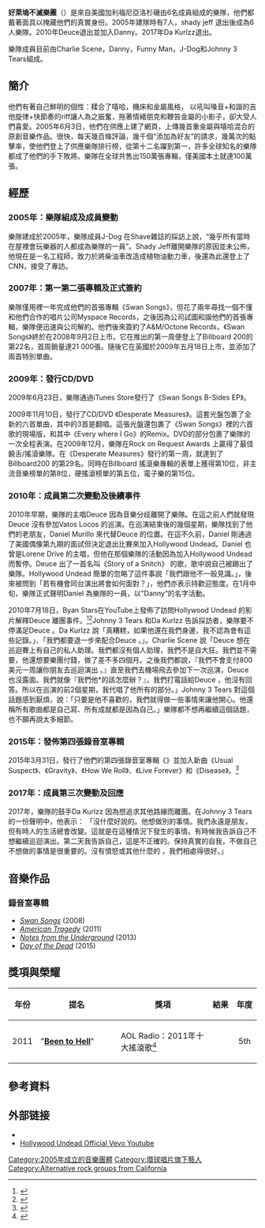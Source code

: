 {{expand|time=2017-04-09T11:40:38+00:00}}
{{藝人
| 姓名 = 好萊塢不滅樂團
| 類型 = 組合
| 國籍 = {{US}}
| 職業 = [[歌手|歌手]]、[[藝人|藝人]]、[[作曲人|作曲人]]、[[填詞人|填詞人]]
| 音樂類型 = [[嘻哈|hip-hop]]、[[饒舌金屬|饒舌金屬]]、[[另類嘻哈|另類嘻哈]]、[[說唱搖滾|說唱搖滾]]、nu metal<ref>{{Cite web|url=http://www.deadpress.co.uk/5062/album-hollywood-undead-american-tragedy/|title=ALBUM: HOLLYWOOD UNDEAD – AMERICAN TRAGEDY|accessdate=2011-04-04|author=|date=|publisher=|archive-date=2012-03-11|archive-url=https://web.archive.org/web/20120311065915/http://www.deadpress.co.uk/5062/album-hollywood-undead-american-tragedy/|dead-url=no}}</ref>
| 出道日期 = 2005年至今
| 網站 = http://www.hollywoodundead.com/
| 現任成員 = J-Dog

Funny Man

Johnny 3 Tears

Charlie Scene

Danny
| 過往成員 = Shady Jeff

Deuce

Da Kurlzz
| image = Hollywood Undead Rock am Ring 2015 (30).JPG
| landscape = yes
| caption = Hollywood Undead at Rock am Ring, 2015
| background = group_or_band
}}
'''好萊塢不滅樂團'''（{{Lang-en|Hollywood Undead}}）是來自美國加利福尼亞洛杉磯由6名成員組成的樂隊，他們都戴著面具以掩藏他們的真實身份。2005年建隊時有7人，shady jeff 退出後成為6人樂隊。2010年Deuce退出並加入Danny。2017年Da Kurlzz退出。

樂隊成員目前由Charlie Scene，Danny，Funny Man，J-Dog和Johnny 3 Tears組成。

== 簡介 ==
他們有著自己鮮明的個性：糅合了嘻哈，機床和金屬風格， 以吼叫嗓音+和諧的吉他旋律+快節奏的riff讓人為之振奮，拖著情緒朋克和鞭笞金屬的小影子，卻大受人們喜愛。2005年6月3日，他們在供應上建了網頁，上傳幾首重金屬與嘻哈混合的原創音樂作品。很快，每天幾百條評論，幾千個“添加為好友”的請求，幾萬次的點擊率，使他們登上了供應樂隊排行榜，從第十二名躍到第一，許多全球知名的樂隊都成了他們的手下敗將。樂隊在全球共售出150萬張專輯，僅美國本土就達100萬張。

== 經歷 ==

=== 2005年：樂隊組成及成員變動 ===
樂隊建成於2005年，樂隊成員J-Dog 在Shave雜誌的採訪上說，“幾乎所有當時在屋裡會玩樂器的人都成為樂隊的一員”。Shady Jeff離開樂隊的原因並未公佈，他現在是一名工程師，致力於將柴油車改造成植物油動力車，後還為此還登上了CNN，接受了專訪。

=== 2007年：第一第二張專輯及正式簽約 ===
樂隊僅用裡一年完成他們的首張專輯《Swan Songs》，但花了兩年尋找一個不懂和他們合作的唱片公司Myspace Records，之後因為公司試圖和諧他們的首張專輯，樂隊便迅速與公司解約。他們後來簽約了A&M/Octone Records，《Swan Songs》終於在2008年9月2日上市。它在推出的第一周便登上了Billboard 200的第22名，首周銷量達21 000張。隨後它在英國於2009年五月18日上市，並添加了兩首特別單曲。

=== 2009年：發行CD/DVD ===
2009年6月23日，樂隊通過iTunes Store發行了《Swan Songs B-Sides EP》。

2009年11月10日，發行了CD/DVD 《Desperate Measures》。這套光盤包裹了全新的六首單曲，其中的3首是翻唱。這張光盤還包裹了《Swan Songs》裡的六首歌的現場版，和其中《Every where I Go》的Remix。DVD的部分包裹了樂隊的一次全程表演。在2009年12月，樂隊在Rock on Request Awards 上贏得了最佳饒舌/搖滾樂隊。在《Desperate Measures》發行的第一周，就達到了Billboard200 的第29名。同時在Billboard 搖滾樂專輯的表單上獲得第10位，非主流音樂榜單的第8位，硬搖滾榜單的第五位，電子樂的第15位。

=== 2010年：成員第二次變動及後續事件 ===
2010年早期，樂隊的主唱Deuce 因為音樂分歧離開了樂隊。在這之前人們就發現Deuce 沒有參加Vatos Locos 的巡演。在巡演結束後的幾個星期，樂隊找到了他們的老朋友，Daniel Murillo 來代替Deuce 的位置。在這不久前，Daniel 剛通過了美國偶像第九期的面試但決定退出比賽來加入Hollywood Undead。Daniel 也曾是Lorene Drive 的主唱，但他在那個樂隊的活動因為加入Hollywood Undead 而暫停。Deuce 出了一首名叫《Story of a Snitch》 的歌，歌中說自己被踢出了樂隊。Hollywood Undead 簡單的忽略了這件事說「我們跟他不一般見識。」，後來被問到「若有機會同台演出將會如何面對？」，他們亦表示持歡迎態度。在1月中旬，樂隊正式聲明Daniel 為樂隊的一員，以”Danny“的名字活動。

2010年7月18日，Byan Stars在YouTube上發佈了訪問Hollywood Undead 的影片解釋Deuce 離團事件。<ref>{{Citation|last=BryanStars|title=Hollywood Undead Interview Johnny 3 Tears UNCUT 2010|date=2010-07-18|url=https://www.youtube.com/watch?v=2C_yA5rL4zc|accessdate=2017-05-05|archive-date=2015-06-08|archive-url=https://web.archive.org/web/20150608023157/https://www.youtube.com/watch?v=2C_yA5rL4zc&feature=youtu.be|dead-url=no}}</ref><ref>{{Citation|last=newsthatrocks|title=Hollywood Undead Interviewed By Martini Beerman & Rock.com|date=2011-05-10|url=https://www.youtube.com/watch?v=hBaxNvfMkDk&feature=player_embedded|accessdate=2017-05-05|archive-date=2014-01-25|archive-url=https://web.archive.org/web/20140125210826/http://www.youtube.com/watch?v=hBaxNvfMkDk&feature=player_embedded|dead-url=no}}</ref>Johnny 3 Tears 和Da Kurlzz 告訴採訪者，樂隊要不停滿足Deuce 。Da Kurlzz 說「真糟糕，如果他還在我們身邊，我不認為會有這些記錄。」、「我們都要退一步來配合Deuce 。」。Charlie Scene 說「Deuce 想在巡迴賽上有自己的私人助理。我們都沒有個人助理，我們不是自大狂。我們並不需要，他還想要樂團付錢，做了差不多四個月。之後我們都說，『我們不會支付800美元一周讓你朋友去巡迴演出 。』直至我們去機場飛去參加下一次巡演，Deuce 也沒露面。我們就像『我們他*的該怎麼辦？』，我們打電話給Deuce ，他沒有回答。所以在巡演的前2個星期，我代唱了他所有的部分。」Johnny 3 Tears 對這個話題感到厭煩，說：「只要是他不喜歡的，我們就得做一些事情來讓他開心。他還稱所有歌曲都是自己寫、所有成就都是因為自己。」樂隊都不想再繼續這個話題，也不願再說太多細節。

=== 2015年：發佈第四張錄音室專輯 ===
2015年3月31日，發行了他們的第四張錄音室專輯《{{tsl|en|Day of the Dead (album)||Day of the Dead}}》並加入新曲《Usual Suspect》、《Gravity》、《How We Roll》、《Live Forever》和《Disease》。<ref>{{Cite web |url=http://www.projectbackstage.com/2015/04/06/hollywood-undead-day-of-the-dead-review/ |title=Hollywood Undead – Day Of The Dead Review |accessdate=2015-03-31 |author= |date= |publisher= |deadurl=yes |archiveurl=https://web.archive.org/web/20150511025213/http://www.projectbackstage.com/2015/04/06/hollywood-undead-day-of-the-dead-review/ |archivedate=2015-05-11 }}</ref>

=== 2017年：成員第三次變動及回應 ===
2017年，樂隊的鼓手Da Kurlzz 因為想追求其他路線而離團。在Johnny 3 Tears的一份聲明中，他表示： 「沒什麼好說的。他想做別的事情。我們永遠是朋友，但有時人的生活總會改變。這就是在這種情況下發生的事情。有時候我告訴自己不想繼續巡迴演出。第二天我告訴自己，這是不正確的。保持真實的自我，不做自己不想做的事情是很重要的。沒有憤怒或其他什麼的 ，我們相處得很好。」

== 音樂作品 ==
{{Main article|Hollywood Undead discography}}
=== 錄音室專輯 ===
* ''[[Swan_Songs_(Hollywood_Undead_album)|Swan Songs]]'' (2008)
* ''[[American_Tragedy_(album)|American Tragedy]]'' (2011)
* ''[[Notes_from_the_Underground_(Hollywood_Undead_album)|Notes from the Underground]]'' (2013)
* ''[[Day_of_the_Dead_(album)|Day of the Dead]]'' (2015)

==獎項與榮耀==
{| class="wikitable" style="width:80%;"
|-
! style="width:5%;" | 年份
! style="width:35%;" | 提名
! style="width:40%;" | 獎項
! style="width:10%;" | 結果
! style="width:10%;" | 年度
|-
|2011
|"'''[[Been_to_Hell|Been to Hell]]'''"
|AOL Radio：2011年十大搖滾歌<ref name="10 Best Rock Songs of 2011">{{cite web|url=http://www.aolradioblog.com/features/best-rock-songs-2011/|publisher=[[AOL_Music|AOL Music]]|author=The AOL Radio Staff|title=10 Best Rock Songs of 2011|date=December 14, 2011|accessdate=December 15, 2011|archive-url=https://www.webcitation.org/68Id5ovGW?url=http://www.aolradioblog.com/features/best-rock-songs-2011/|archive-date=2012-06-09|dead-url=yes}}</ref>
|{{won}}
| style="text-align:center;" |5th
|}

== 參考資料 ==
<references />

==外部链接==
* {{Official website|http://www.hollywoodundead.com}}
* [https://www.youtube.com/user/HollywoodUndeadVEVO Hollywood Undead Official Vevo Youtube]{{Wayback|url=https://www.youtube.com/user/HollywoodUndeadVEVO |date=20170304195428 }}

{{Authority control}}

[[Category:2005年成立的音樂團體|Category:2005年成立的音樂團體]]
[[Category:環球唱片旗下藝人|Category:環球唱片旗下藝人]]
[[Category:Alternative_rock_groups_from_California|Category:Alternative rock groups from California]]